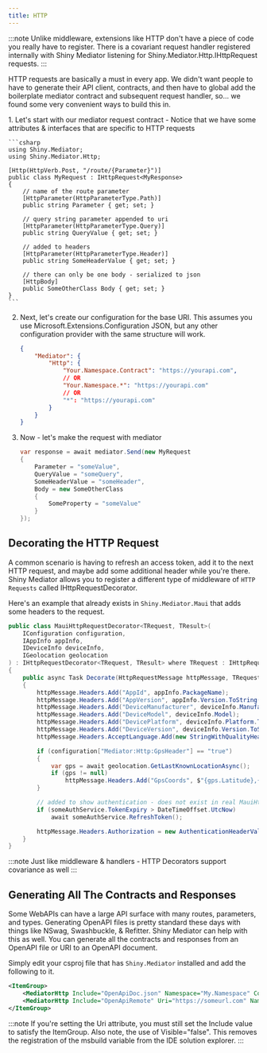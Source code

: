 ```yaml
---
title: HTTP
---
```


:::note
Unlike middleware, extensions like HTTP don't have a piece of code you really have to register.  There is a covariant request handler registered internally
with Shiny Mediator listening for Shiny.Mediator.Http.IHttpRequest requests. 
:::

HTTP requests are basically a must in every app.  We didn't want people to have to generate their API client, contracts, and then have to global
add the boilerplate mediator contract and subsequent request handler, so... we found some very convenient ways to build this in.

<Steps>
1. Let's start with our mediator request contract - Notice that we have some attributes & interfaces that are specific to HTTP requests

    ```csharp
    using Shiny.Mediator;
    using Shiny.Mediator.Http;

    [Http(HttpVerb.Post, "/route/{Parameter}")]
    public class MyRequest : IHttpRequest<MyResponse>
    {
        // name of the route parameter
        [HttpParameter(HttpParameterType.Path)]
        public string Parameter { get; set; }

        // query string parameter appended to uri
        [HttpParameter(HttpParameterType.Query)]
        public string QueryValue { get; set; }

        // added to headers
        [HttpParameter(HttpParameterType.Header)]
        public string SomeHeaderValue { get; set; }

        // there can only be one body - serialized to json
        [HttpBody]
        public SomeOtherClass Body { get; set; }
    }
    ```

2. Next, let's create our configuration for the base URI.  This assumes you use Microsoft.Extensions.Configuration JSON, but any other configuration provider with the same structure will work.

    ```json
    {
        "Mediator": {
            "Http": {
                "Your.Namespace.Contract": "https://yourapi.com",
                // OR
                "Your.Namespace.*": "https://yourapi.com"
                // OR
                "*": "https://yourapi.com"
            }
        }
    }
    ```

3. Now - let's make the request with mediator

    ```csharp
    var response = await mediator.Send(new MyRequest
    {
        Parameter = "someValue",
        QueryValue = "someQuery",
        SomeHeaderValue = "someHeader",
        Body = new SomeOtherClass
        {
            SomeProperty = "someValue"
        }
    });
    ```
</Steps>

## Decorating the HTTP Request

A common scenario is having to refresh an access token, add it to the next HTTP request, and maybe add some additional header while you're there.  Shiny Mediator allows you to register 
a different type of middleware of `HTTP Requests` called IHttpRequestDecorator.  

Here's an example that already exists in `Shiny.Mediator.Maui` that adds some headers to the request.

```csharp
public class MauiHttpRequestDecorator<TRequest, TResult>(
    IConfiguration configuration,
    IAppInfo appInfo,
    IDeviceInfo deviceInfo,
    IGeolocation geolocation
) : IHttpRequestDecorator<TRequest, TResult> where TRequest : IHttpRequest<TResult>
{
    public async Task Decorate(HttpRequestMessage httpMessage, TRequest request)
    {
        httpMessage.Headers.Add("AppId", appInfo.PackageName);
        httpMessage.Headers.Add("AppVersion", appInfo.Version.ToString());
        httpMessage.Headers.Add("DeviceManufacturer", deviceInfo.Manufacturer);
        httpMessage.Headers.Add("DeviceModel", deviceInfo.Model);
        httpMessage.Headers.Add("DevicePlatform", deviceInfo.Platform.ToString());
        httpMessage.Headers.Add("DeviceVersion", deviceInfo.Version.ToString());
        httpMessage.Headers.AcceptLanguage.Add(new StringWithQualityHeaderValue(CultureInfo.CurrentCulture.Name));

        if (configuration["Mediator:Http:GpsHeader"] == "true")
        {
            var gps = await geolocation.GetLastKnownLocationAsync();
            if (gps != null)
                httpMessage.Headers.Add("GpsCoords", $"{gps.Latitude},{gps.Longitude}");
        }

        // added to show authentication - does not exist in real MauiHttpRequestDecorator
        if (someAuthService.TokenExpiry > DateTimeOffset.UtcNow)
            await someAuthService.RefreshToken();

        httpMessage.Headers.Authorization = new AuthenticationHeaderValue("Bearer", someAuthService.AccessToken);
    }
}
```

:::note
Just like middleware & handlers - HTTP Decorators support covariance as well
:::

## Generating All The Contracts and Responses

Some WebAPIs can have a large API surface with many routes, parameters, and types.  Generating OpenAPI files is pretty standard these days with things like NSwag, Swashbuckle, & Refitter.  Shiny Mediator can help with this as well.  You can generate all the contracts and responses from an OpenAPI file or URI to an OpenAPI document.

Simply edit your csproj file that has `Shiny.Mediator` installed and add the following to it.

```xml
<ItemGroup>
    <MediatorHttp Include="OpenApiDoc.json" Namespace="My.Namespace" ContractPrefix="optional" ContractPostfix="HttpRequest" Visible="false" />
    <MediatorHttp Include="OpenApiRemote" Uri="https://someurl.com" Namespace="My.RemoteNamespace" ContractPrefix="optional" ContractPostfix="HttpRequest" Visible="false" />
</ItemGroup>
```

:::note
If you're setting the Uri attribute, you must still set the Include value to satisfy the ItemGroup.  Also note, the use of Visible="false".  This removes the registration of the msbuild variable from the IDE solution explorer.
:::
